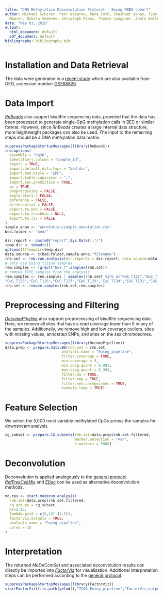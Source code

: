 ```yaml
---
title: "DNA Methylation Deconvolution Protocol - Ewing RRBS cohort"
author: Michael Scherer, Petr Nazarov, Reka Toth, Shashwat Sahay, Tony Kamoa, Valentin
  Maurer, Nikita Vedenev, Christoph Plass, Thomas Lengauer, Joern Walter, and Pavlo Lutsik
date: "May 03, 2020"
output:
  html_document: default
  pdf_document: default
bibliography: bibliography.bib
---
```


# Installation and Data Retrieval
The data were generated in a [recent study](https://www.nature.com/articles/nm.4273) which are also available from GEO, accession number [GSE88826](https://www.ncbi.nlm.nih.gov/geo/query/acc.cgi?acc=GSE88826).

# Data Import

[*RnBeads*](https://rnbeads.org) also support bisulfite sequencing data, provided that the data has been processed to generate single-CpG methylation calls in BED or similar format. However, since *RnBeads* creates a large internal data structure, more leightweight packages can also be used. The input to the remaining steps should be a DNA methylation data matrix.

```r
suppressPackageStartupMessages(library(RnBeads))
rnb.options(
  assembly = "hg38",
  identifiers.column = "sample_id",
  import = TRUE,
  import.default.data.type = "bed.dir",
  import.bed.style = "EPP",
  import.table.separator = ",",
  import.sex.prediction = TRUE,
  qc = TRUE,
  preprocessing = FALSE,
  exploratory = FALSE,
  inference = FALSE,
  differential = FALSE,
  export.to.bed = FALSE,
  export.to.trackhub = NULL,
  export.to.csv = FALSE
)
sample.anno <- "annotation/sample_annotation.csv"
bed.folder <- "bed/"

dir.report <- paste0("report",Sys.Date(),"/")
temp.dir <- tempdir()
options(fftempdir=temp.dir)
data.source <- c(bed.folder,sample.anno,"filename")
rnb.set <- rnb.run.analysis(dir.reports = dir.report, data.source=data.source)
# only use Ewing tissue samples
rem.samples <- !grepl("EwS_T",samples(rnb.set))
# remove FFPE samples from the analysis
rem.samples <- rem.samples | samples(rnb.set) %in% c("EwS_T122","EwS_T123","EwS_T124",
"EwS_T125","EwS_T126","EwS_T127","EwS_T129","EwS_T130","EwS_T131","EwS_T132","EwS_T133")
rnb.set <- remove.samples(rnb.set,rem.samples)
```

# Preprocessing and Filtering
[*DecompPipeline*](https://github.com/CompEpigen/DecompPipeline) also support preprocessing of bisulfite sequencing data. Here, we remove all sites that have a read coverage lower than 5 in any of the samples. Additionally, we remove high and low coverage outliers, sites with missing values, annotated SNPs, and sites on the sex chromosomes.

```r
suppressPackageStartupMessages(library(DecompPipeline))
data.prep <- prepare.data.BS(rnb.set = rnb.set,
                          analysis.name = "Ewing_pipeline",
                          filter.coverage = TRUE,
                          min.coverage = 5,
                          min.covg.quant = 0.001,
                          max.covg.quant = 0.999,
                          filter.na = TRUE,
                          filter.snp = TRUE,
                          filter.sex.chromosomes = TRUE,
                          execute.lump = TRUE)
```

# Feature Selection
We select the 5,000 most variably methylated CpGs across the samples for downstream analysis.

```r
cg_subset <- prepare.CG.subsets(rnb.set=data.prep$rnb.set.filtered,
                                marker.selection = "var",
                                n.markers = 5000)
```

# Deconvolution
Deconvolution is applied analogously to the [general protocol](protocol.html). [*RefFreeCellMix*](https://cran.r-project.org/web/packages/RefFreeEWAS/index.html) and [*EDec*](https://github.com/BRL-BCM/EDec) can be used as alternative deconvolution methods.

```r
md.res <- start.medecom.analysis(
  rnb.set=data.prep$rnb.set.filtered,
  cg_groups = cg_subset,
  Ks=2:15,
  lambda.grid = c(0,10^-(2:5)),
  factorviz.outputs = TRUE,
  analysis.name = "Ewing_pipeline",
  cores = 15
)
```

# Interpretation
The returned *MeDeComSet* and associated deconvolution results can directly be imported into [*FactorViz*](https://github.com/CompEpigen/FactorViz) for visualization. Additional interpretation steps can be performed according to the [general protocol](protocol.html).
```r
suppressPackageStartupMessages(library(FactorViz))
startFactorViz(file.path(getwd(),"TCGA_Ewing_pipeline","FactorViz_outputs"))
```
